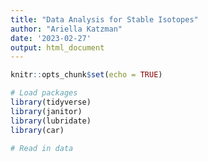 ```yaml
---
title: "Data Analysis for Stable Isotopes"
author: "Ariella Katzman"
date: '2023-02-27'
output: html_document
---
```


```r
knitr::opts_chunk$set(echo = TRUE)

# Load packages
library(tidyverse)
library(janitor)
library(lubridate)
library(car)

# Read in data

```

